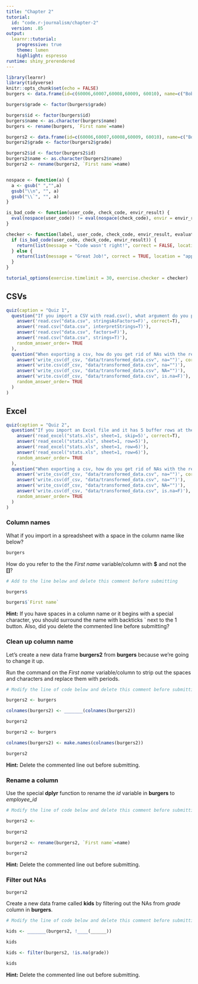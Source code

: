 ```yaml
---
title: "Chapter 2"
tutorial:
  id: "code.r-journalism/chapter-2"
  version: .85
output:
  learnr::tutorial:
    progressive: true
    theme: lumen
    highlight: espresso
runtime: shiny_prerendered
---
```



```r
library(learnr)
library(tidyverse)
knitr::opts_chunk$set(echo = FALSE)
burgers <- data.frame(id=c(60006,60007,60008,60009, 60010), name=c("Bob", "Linda", "Louise", "Tina", "Gene"), age=c(45, 44, 12, 13, 11), grade=c(NA, NA, "seventh", "eighth", "sixth"))

burgers$grade <- factor(burgers$grade)

burgers$id <- factor(burgers$id)
burgers$name <- as.character(burgers$name)
burgers <- rename(burgers, `First name`=name)

burgers2 <- data.frame(id=c(60006,60007,60008,60009, 60010), name=c("Bob", "Linda", "Louise", "Tina", "Gene"), age=c(45, 44, 12, 13, 11), grade=c(NA, NA, "seventh", "eighth", "sixth"))
burgers2$grade <- factor(burgers2$grade)

burgers2$id <- factor(burgers2$id)
burgers2$name <- as.character(burgers2$name)
burgers2 <- rename(burgers2, `First name`=name)


nospace <- function(a) {
  a <- gsub(" ","",a) 
  gsub("\\n", "", a)
  gsub("\\`", "", a)
}

is_bad_code <- function(user_code, check_code, envir_result) {
  eval(nospace(user_code)) != eval(nospace(check_code), envir = envir_result)
}

checker <- function(label, user_code, check_code, envir_result, evaluate_result, ...) {
  if (is_bad_code(user_code, check_code, envir_result)) {
    return(list(message = "Code wasn't right!", correct = FALSE, location = "append"))
  } else {
    return(list(message = "Great Job!", correct = TRUE, location = "append"))
  }
}  

tutorial_options(exercise.timelimit = 30, exercise.checker = checker)

```


## CSVs

```r
quiz(caption = "Quiz 1",
  question("If you import a CSV with read.csv(), what argument do you pass to make sure strings are not interpreted as factors?",
    answer('read.csv("data.csv", stringsAsFactors=F)', correct=T),
    answer('read.csv("data.csv", interpretStrings=T)'),
    answer('read.csv("data.csv", factors=F)'),
    answer('read.csv("data.csv", strings=T)'),
    random_answer_order= TRUE
  ),
  question("When exporting a csv, how do you get rid of NAs with the readr package?",
    answer('write_csv(df_csv, "data/transformed_data.csv", na="")', correct = TRUE),
    answer('write.csv(df_csv, "data/transformed_data.csv", na="")'),
    answer('write_csv(df_csv, "data/transformed_data.csv", NA="")'),
    answer('write.csv(df_csv, "data/transformed_data.csv", is.na=F)'),
    random_answer_order= TRUE
  )
)

```

## Excel

```r
quiz(caption = "Quiz 2",
  question("If you import an Excel file and it has 5 buffer rows at the top before the real data starts, how do you deal with that using the **readxl** package?",
    answer('read_excel("stats.xls", sheet=1, skip=5)', correct=T),
    answer('read_excel("stats.xls", sheet=1, row=5)'),
    answer('read_excel("stats.xls", sheet=1, row=6)'),
    answer('read_excel("stats.xls", sheet=1, row=6)'),
    random_answer_order= TRUE
  ),
  question("When exporting a csv, how do you get rid of NAs with the readr package?",
    answer('write_csv(df_csv, "data/transformed_data.csv", na="")', correct = TRUE),
    answer('write.csv(df_csv, "data/transformed_data.csv", na="")'),
    answer('write_csv(df_csv, "data/transformed_data.csv", NA="")'),
    answer('write.csv(df_csv, "data/transformed_data.csv", is.na=F)'),
    random_answer_order= TRUE
  )
)
```


### Column names

What if you import in a spreadsheet with a space in the column name like below?

```r
burgers
```

How do you refer to the the *First name* variable/column with **$** and not the **[]**?

```r
# Add to the line below and delete this comment before submitting

burgers$
```


```r
burgers$`First name`
``` 


<div id="v2-hint">
**Hint:** If you have spaces in a column name or it begins with a special character, you should surround the name with backticks ` next to the 1 button. Also, did you delete the commented line before submitting?
</div>

### Clean up column name

Let's create a new data frame **burgers2** from **burgers** because we're going to change it up.

Run the command on the *First name* variable/column to strip out the spaces and characters and replace them with periods.


```r
# Modify the line of code below and delete this comment before submitting

burgers2 <- burgers

colnames(burgers2) <- _______(colnames(burgers2))

burgers2
```


```r
burgers2 <- burgers

colnames(burgers2) <- make.names(colnames(burgers2))

burgers2
``` 


<div id="v3-hint">
**Hint:** Delete the commented line out before submitting.
</div>

### Rename a column

Use the special **dplyr** function to rename the *id* variable in **burgers** to *employee_id*



```r
# Modify the line of code below and delete this comment before submitting

burgers2 <- 
  
burgers2
```


```r
burgers2 <- rename(burgers2, `First name`=name)

burgers2
``` 


<div id="rn-hint">
**Hint:** Delete the commented line out before submitting.
</div>

### Filter out NAs

```r
burgers2
```

Create a new data frame called **kids** by filtering out the NAs from *grade* column in **burgers**.


```r
# Modify the line of code below and delete this comment before submitting

kids <- _______(burgers2, !____(______))

kids
```


```r
kids <- filter(burgers2, !is.na(grade))

kids
``` 


<div id="na-hint">
**Hint:** Delete the commented line out before submitting.
</div>
